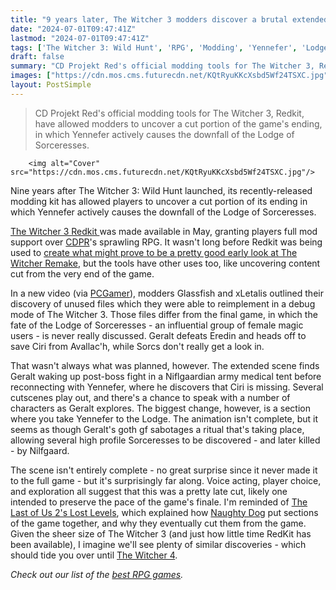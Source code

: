 ```yaml
---
title: "9 years later, The Witcher 3 modders discover a brutal extended Yennefer ending that was cut from the RPG's climactic sequence"
date: "2024-07-01T09:47:41Z"
lastmod: "2024-07-01T09:47:41Z"
tags: ['The Witcher 3: Wild Hunt', 'RPG', 'Modding', 'Yennefer', 'Lodge of Sorceresses', 'PC', 'The Witcher Remake', 'The Last of Us 2', 'Naughty Dog', 'The Witcher 4']
draft: false
summary: "CD Projekt Red's official modding tools for The Witcher 3, Redkit, have allowed modders to uncover a cut portion of the game's ending, in which Yennefer actively causes the downfall of the Lodge of Sorceresses."
images: ["https://cdn.mos.cms.futurecdn.net/KQtRyuKKcXsbd5Wf24TSXC.jpg"]
layout: PostSimple
---
```

> CD Projekt Red's official modding tools for The Witcher 3, Redkit, have allowed modders to uncover a cut portion of the game's ending, in which Yennefer actively causes the downfall of the Lodge of Sorceresses.


        <img alt="Cover" src="https://cdn.mos.cms.futurecdn.net/KQtRyuKKcXsbd5Wf24TSXC.jpg"/>
        
Nine years after The Witcher 3: Wild Hunt launched, its recently-released modding kit has allowed players to uncover a cut portion of its ending in which Yennefer actively causes the downfall of the Lodge of Sorceresses.

[The Witcher 3 Redkit ](https://www.gamesradar.com/games/rpg/the-witcher-3s-wildly-creative-official-modding-tools-release-for-free-later-this-month/)was made available in May, granting players full mod support over [CDPR](https://www.gamesradar.com/tag/cd-projekt-red/)'s sprawling RPG. It wasn't long before Redkit was being used to [create what might prove to be a pretty good early look at The Witcher Remake](https://www.gamesradar.com/games/the-witcher/the-witcher-3-modders-might-beat-the-witcher-remake-devs-to-the-punch-as-one-mod-ports-the-the-witcher-1s-biggest-city-into-the-latest-game/), but the tools have other uses too, like uncovering content cut from the very end of the game.

In a new video (via [PCGamer](https://www.pcgamer.com/games/rpg/modders-have-uncovered-an-extended-version-of-the-witcher-3s-ending-where-yennefer-pulls-off-a-shocking-betrayal-of-her-sorceress-friends/?utm_medium=social&utm_source=twitter.com&utm_campaign=socialflow)), modders Glassfish and xLetalis outlined their discovery of unused files which they were able to reimplement in a debug mode of The Witcher 3. Those files differ from the final game, in which the fate of the Lodge of Sorceresses - an influential group of female magic users - is never really discussed. Geralt defeats Eredin and heads off to save Ciri from Avallac'h, while Sorcs don't really get a look in.

That wasn't always what was planned, however. The extended scene finds Geralt waking up post-boss fight in a Niflgaardian army medical tent before reconnecting with Yennefer, where he discovers that Ciri is missing. Several cutscenes play out, and there's a chance to speak with a number of characters as Geralt explores. The biggest change, however, is a section where you take Yennefer to the Lodge. The animation isn't complete, but it seems as though Geralt's goth gf sabotages a ritual that's taking place, allowing several high profile Sorceresses to be discovered - and later killed - by Nilfgaard.

The scene isn't entirely complete - no great surprise since it never made it to the full game - but it's surprisingly far along. Voice acting, player choice, and exploration all suggest that this was a pretty late cut, likely one intended to preserve the pace of the game's finale. I'm reminded of [The Last of Us 2's Lost Levels](https://www.gamesradar.com/the-last-of-us-part-2-remastereds-lost-levels-offer-a-fascinating-peek-behind-the-gamedev-curtain/), which explained how [Naughty Dog](https://www.gamesradar.com/tag/naughty-dog/) put sections of the game together, and why they eventually cut them from the game. Given the sheer size of The Witcher 3 (and just how little time RedKit has been available), I imagine we'll see plenty of similar discoveries - which should tide you over until [The Witcher 4](https://www.gamesradar.com/the-witcher-4-release-date/).

*Check out our list of the *[<em>best RPG games</em>](https://www.gamesradar.com/best-rpg-games/)*.*
        